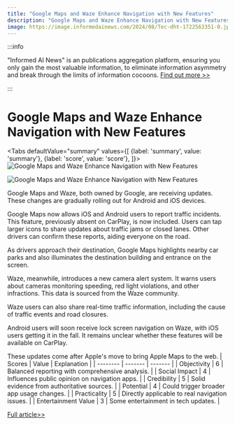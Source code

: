 ```yaml
---
title: "Google Maps and Waze Enhance Navigation with New Features"
description: "Google Maps and Waze Enhance Navigation with New Features"
image: https://image.informedainews.com/2024/08/Tec-dht-1722563351-0.jpg
---
```



:::info

"Informed AI News" is an publications aggregation platform, ensuring you only gain the most valuable information, to eliminate information asymmetry and break through the limits of information cocoons.  [Find out more >>](/)

:::

# Google Maps and Waze Enhance Navigation with New Features


<Tabs
	defaultValue="summary"
	values={[
	{label: 'summary', value: 'summary'},
	{label: 'score', value: 'score'},
]}>
<TabItem value="summary">
<img
  src="https://image.informedainews.com/2024/08/Tec-dht-1722563351-0.jpg"
  alt="Google Maps and Waze Enhance Navigation with New Features"
/>

<img
  src="https://image.informedainews.com/2024/08/Tec-Frp-1722563351-1.jpg"
  alt="Google Maps and Waze Enhance Navigation with New Features"
/>



Google Maps and Waze, both owned by Google, are receiving updates. These changes are gradually rolling out for Android and iOS devices.

Google Maps now allows iOS and Android users to report traffic incidents. This feature, previously absent on CarPlay, is now included. Users can tap larger icons to share updates about traffic jams or closed lanes. Other drivers can confirm these reports, aiding everyone on the road.

As drivers approach their destination, Google Maps highlights nearby car parks and also illuminates the destination building and entrance on the screen.

Waze, meanwhile, introduces a new camera alert system. It warns users about cameras monitoring speeding, red light violations, and other infractions. This data is sourced from the Waze community.

Waze users can also share real-time traffic information, including the cause of traffic events and road closures.

Android users will soon receive lock screen navigation on Waze, with iOS users getting it in the fall. It remains unclear whether these features will be available on CarPlay.

These updates come after Apple's move to bring Apple Maps to the web.
</TabItem>
<TabItem value="score">
	| Scores     | Value   | Explanation |
	| -------- | ------- | ------- |
	| Objectivity  | 6    | Balanced reporting with comprehensive analysis.    |
	| Social Impact | 4     | Influences public opinion on navigation apps.    |
	| Credibility    | 5    | Solid evidence from authoritative sources.    |
	| Potential    | 4    | Could trigger broader app usage changes.    |
	| Practicality    | 5    | Directly applicable to real navigation issues.    |
	| Entertainment Value    | 3    | Some entertainment in tech updates.    |
</TabItem>
</Tabs>

[Full article>>](https://appleinsider.com/articles/24/08/01/google-maps-and-waze-get-new-route-guidance-and-alerts)
